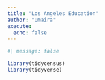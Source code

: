 ```yaml
---
title: "Los Angeles Education"
author: "Umaira"
execute: 
  echo: false
---
```


```r
#| message: false

library(tidycensus)
library(tidyverse)

```